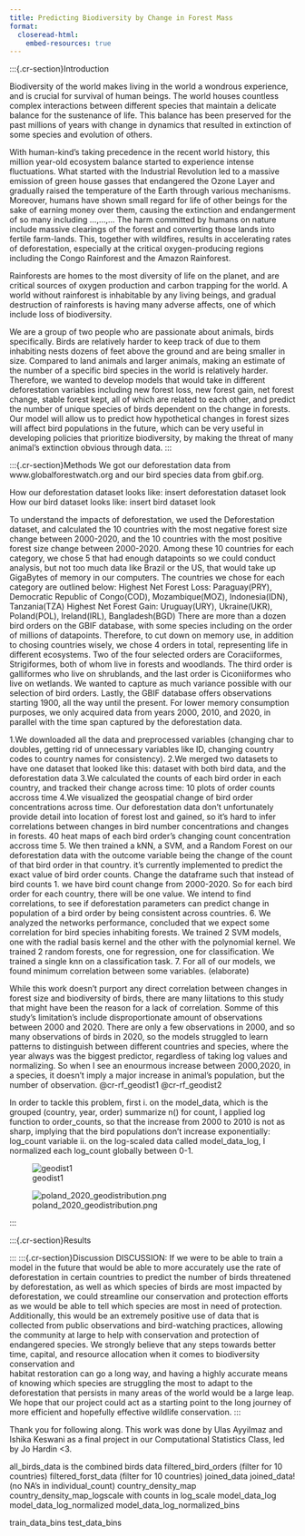 ```yaml
---
title: Predicting Biodiversity by Change in Forest Mass
format: 
  closeread-html:
    embed-resources: true
---
```


:::{.cr-section}Introduction

Biodiversity of the world makes living in the world a wondrous experience, and is crucial for survival of human beings. The world houses countless complex interactions between different species that maintain a delicate balance for the sustenance of life. This balance has been preserved for the past millions of years with change in dynamics that resulted in extinction of some species and evolution of others.

With human-kind's taking precedence in the recent world history, this million year-old ecosystem balance started to experience intense fluctuations. What started with the Industrial Revolution led to a massive emission of green house gasses that endangered the Ozone Layer and gradually raised the temperature of the Earth through various mechanisms. Moreover, humans have shown small regard for life of other beings for the sake of earning money over them, causing the extinction and endangerment of so many including ...,...,... The harm committed by humans on nature include massive clearings of the forest and converting those lands into fertile farm-lands. This, together with wildfires, results in accelerating rates of deforestation, especially at the critical oxygen-producing regions including the Congo Rainforest and the Amazon Rainforest. 

Rainforests are homes to the most diversity of life on the planet, and are critical sources of oxygen production and carbon trapping for the world. A world without rainforest is inhabitable by any living beings, and gradual destruction of rainforests is having many adverse affects, one of which include loss of biodiversity. 

We are a group of two people who are passionate about animals, birds specifically. Birds are relatively harder to keep track of due to them inhabiting nests dozens of feet above the ground and are being smaller in size. Compared to land animals and larger animals, making an estimate of the number of a specific bird species in the world is relatively harder. Therefore, we wanted to develop models that would take in different deforestation variables including new forest loss, new forest gain, net forest change, stable forest kept, all of which are related to each other, and predict the number of unique species of birds dependent on the change in forests. Our model will allow us to predict how hypothetical changes in forest sizes will affect bird populations in the future, which can be very useful in developing policies that prioritize biodiversity, by making the threat of many animal's extinction obvious through data. 
:::


:::{.cr-section}Methods
We got our deforestation data from www.globalforestwatch.org and our bird species data from gbif.org. 

How our deforestation dataset looks like:
insert deforestation dataset look
How our bird dataset looks like:
insert bird dataset look

To understand the impacts of deforestation, we used the Deforestation dataset, and calculated the 10 countries with the most negative forest size change between 2000-2020, and the 10 countries with the most positive forest size change between 2000-2020. Among these 10 countries for each category, we chose 5 that had enough datapoints so we could conduct analysis, but not too much data like Brazil or the US, that would take up GigaBytes of memory in our computers. The countries we chose for each category are outlined below:
Highest Net Forest Loss: 
Paraguay(PRY), Democratic Republic of Congo(COD), Mozambique(MOZ), Indonesia(IDN), Tanzania(TZA)
Highest Net Forest Gain:
Uruguay(URY), Ukraine(UKR), Poland(POL), Ireland(IRL), Bangladesh(BGD)
There are more than a dozen bird orders on the GBIF database, with some species including on the order of millions of datapoints. Therefore, to cut down on memory use, in addition to chosing countries wisely, we chose 4 orders in total, representing life in different ecosystems. Two of the four selected orders are Coraciiformes, 
Strigiformes, both of whom live in forests and woodlands. The third order is galliformes who live on shrublands, and the last order is Ciconiiformes who live on wetlands. We wanted to capture as much variance possible with our selection of bird orders. 
Lastly, the GBIF database offers observations starting 1900, all the way until the present. For lower memory consumption purposes, we only acquired data from years 2000, 2010, and 2020, in parallel with the time span captured by the deforestation data. 

1.We downloaded all the data and preprocessed variables (changing char to doubles, getting rid of unnecessary variables like ID, changing country codes to country names for consistency). 
2.We merged two datasets to have one dataset that looked like this:
dataset with both bird data, and the deforestation data
3.We calculated the counts of each bird order in each country, and tracked their change across time:
10 plots of order counts accross time
4.We visualized the geospatial change of bird order concentrations across time. Our deforestation data don't unfortunately provide detail into location of forest lost and gained, so it's hard to infer correlations between changes in bird number concentrations and changes in forests. 
40 heat maps of each bird order's changing count concentration accross time
5. We then trained a kNN, a SVM, and a Random Forest on our deforestation data with the outcome variable being the change of the count of that bird order in that country. 
it's currently implemented to predict the exact value of bird order counts. Change the dataframe such that instead of bird counts
1. we have bird count change from 2000-2020. So for each bird order for each country, there will be one value.
We intend to find correlations, to see if deforestation parameters can predict change in population of a bird order by being consistent across countries. 
6. We analyzed the networks performance, concluded that we expect some correlation for bird species inhabiting forests. We trained 2 SVM models, one with the radial basis kernel and the other with the polynomial kernel. We trained 2 random forests, one for regression, one for classification. We trained a single knn on a classification task. 
7. For all of our models, we found minimum correlation between some variables. (elaborate)

While this work doesn't purport any direct correlation between changes in forest size and biodiversity of birds, there are many liitations to this study that might have been the reason for a lack of correlation. Somme of this study's limitation's include disproportionate amount of observations between 2000 and 2020. There are only a few observations in 2000, and so many observations of birds in 2020, so the models struggled to learn patterns to distinguish between different countries and species, where the year always was the biggest predictor, regardless of taking log values and normalizing. So when I see an enourmous increase between 2000,2020, in a species, it doesn't imply a major increase in animal's population, but the number of observation. @cr-rf_geodist1 @cr-rf_geodist2

In order to tackle this problem, first
i. on the model_data, which is the grouped (country, year, order) summarize n() for count, I applied log function to order_counts, so that the increase from 2000 to 2010 is not as sharp, implying that the bird populations don't increase exponentially: log_count variable
ii. on the log-scaled data called model_data_log, I normalized each log_count globally between 0-1.

:::{cr-rf_geodist1}
![geodist1](images/poland_geo_2020_normalized.png)
:::
:::{cr-rf_geodist2}
![poland_2020_geodistribution.png](images/poland_geo_normalized_2000.png)
:::
:::

:::{.cr-section}Results

:::
:::{.cr-section}Discussion
DISCUSSION: 
If we were to be able to train a model in the future that would be able to more accurately use the rate of deforestation in certain countries to predict the number of birds threatened by deforestation, as well as which species of birds are most impacted by deforestation, we could streamline our conservation and protection efforts as we would be able to tell which species are most in need of protection. Additionally, this would be an extremely positive use of data that is collected from public observations and bird-watching practices, allowing the community at large to help with conservation and protection of endangered species. We strongly believe that any steps towards better time, capital, and resource allocation when it comes to biodiversity conservation and  
habitat restoration can go a long way, and having a highly accurate means of knowing which species are struggling the most to adapt to the deforestation that persists in many areas of the world would be a large leap. We hope that our project could act as a starting point to the long journey of more efficient and hopefully effective wildlife conservation.
:::


Thank you for following along. This work was done by Ulas Ayyilmaz and Ishika Keswani as a  final project in our Computational Statistics Class, led by Jo Hardin <3. 

all_birds_data is the combined birds data
filtered_bird_orders (filter for 10 countries)
filtered_forst_data (filter for 10 countries)
joined_data
joined_data!(no NA's in individual_count)
country_density_map
country_density_map_logscale with counts in log_scale
model_data_log
model_data_log_normalized
model_data_log_normalized_bins

train_data_bins
test_data_bins
